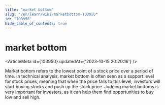 ```yaml
---
title: "market bottom"
slug: "/en/learn/wiki/marketbottom-103950"
id: "103950"
hide_table_of_contents: true
---
```



# market bottom

<ArticleMeta id={103950} updatedAt={'2023-10-15 20:20:16'} />
<div className='border-solid border-b border-t-0 my-4 border-[var(--ifm-color-gray-300)]' />

Market bottom refers to the lowest point of a stock price over a period of time. In technical analysis, market bottom is often seen as a support level for stock prices, meaning that when the price falls to this level, investors will start buying stocks and push up the stock price. Judging market bottoms is very important for investors, as it can help them find opportunities to buy low and sell high.

